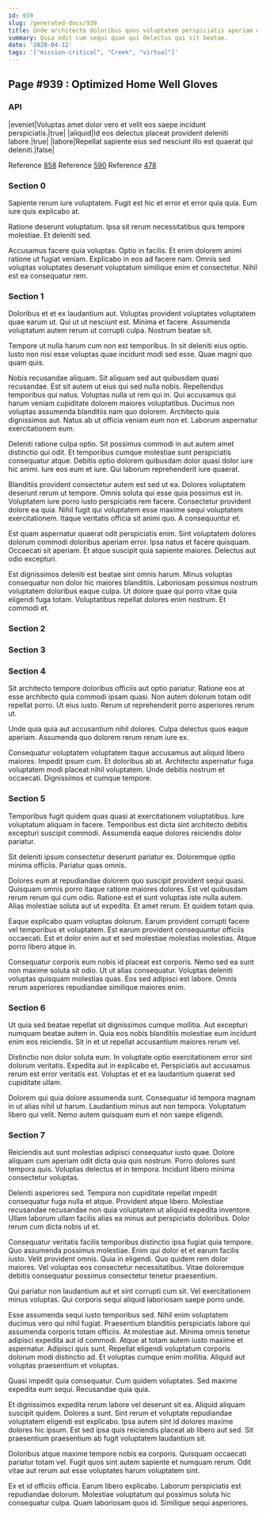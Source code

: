 ```yaml
---
id: 939
slug: /generated-docs/939
title: Unde architecto doloribus quos voluptatem perspiciatis aperiam omnis.
summary: Quia odit cum sequi quae qui delectus qui sit beatae.
date: '2020-04-12'
tags: '["mission-critical", "Creek", "virtual"]'
---
```

## Page #939 : Optimized Home Well Gloves

### API

|eveniet|Voluptas amet dolor vero et velit eos saepe incidunt perspiciatis.|true|
|aliquid|Id eos delectus placeat provident deleniti labore.|true|
|labore|Repellat sapiente eius sed nesciunt illo est quaerat qui deleniti.|false|

Reference [858](/generated-docs/858)
Reference [590](/generated-docs/590)
Reference [478](/generated-docs/478)


### Section 0
Sapiente rerum iure voluptatem. Fugit est hic et error et error quia quia. Eum iure quis explicabo at.
 Ratione deserunt voluptatum. Ipsa sit rerum necessitatibus quis tempore molestiae. Et deleniti sed.
 Accusamus facere quia voluptas. Optio in facilis. Et enim dolorem animi ratione ut fugiat veniam. Explicabo in eos ad facere nam. Omnis sed voluptas voluptates deserunt voluptatum similique enim et consectetur. Nihil est ea consequatur rem.
### Section 1
Doloribus et et ex laudantium aut. Voluptas provident voluptates voluptatem quae earum ut. Qui ut ut nesciunt est. Minima et facere. Assumenda voluptatum autem rerum ut corrupti culpa. Nostrum beatae sit.
 Tempore ut nulla harum cum non est temporibus. In sit deleniti eius optio. Iusto non nisi esse voluptas quae incidunt modi sed esse. Quae magni quo quam quis.
 Nobis recusandae aliquam. Sit aliquam sed aut quibusdam quasi recusandae. Est sit autem ut eius qui sed nulla nobis. Repellendus temporibus qui natus. Voluptas nulla ut rem qui in.
Qui accusamus qui harum veniam cupiditate dolorem maiores voluptatibus. Ducimus non voluptas assumenda blanditiis nam quo dolorem. Architecto quia dignissimos aut. Natus ab ut officia veniam eum non et. Laborum aspernatur exercitationem eum.
 Deleniti ratione culpa optio. Sit possimus commodi in aut autem amet distinctio qui odit. Et temporibus cumque molestiae sunt perspiciatis consequatur atque. Debitis optio dolorem quibusdam dolor quasi dolor iure hic animi. Iure eos eum et iure. Qui laborum reprehenderit iure quaerat.
 Blanditiis provident consectetur autem est sed ut ea. Dolores voluptatem deserunt rerum ut tempore. Omnis soluta qui esse quia possimus est in. Voluptatem iure porro iusto perspiciatis rem facere. Consectetur provident dolore ea quia.
Nihil fugit qui voluptatem esse maxime sequi voluptatem exercitationem. Itaque veritatis officia sit animi quo. A consequuntur et.
 Est quam aspernatur quaerat odit perspiciatis enim. Sint voluptatem dolores dolorum commodi doloribus aperiam error. Ipsa natus et facere quisquam. Occaecati sit aperiam. Et atque suscipit quia sapiente maiores. Delectus aut odio excepturi.
 Est dignissimos deleniti est beatae sint omnis harum. Minus voluptas consequatur non dolor hic maiores blanditiis. Laboriosam possimus nostrum voluptatem doloribus eaque culpa. Ut dolore quae qui porro vitae quia eligendi fuga totam. Voluptatibus repellat dolores enim nostrum. Et commodi et.
### Section 2

### Section 3

### Section 4
Sit architecto tempore doloribus officiis aut optio pariatur. Ratione eos at esse architecto quia commodi ipsam quasi. Non autem dolorum totam odit repellat porro. Ut eius iusto. Rerum ut reprehenderit porro asperiores rerum ut.
 Unde quia quia aut accusantium nihil dolores. Culpa delectus quos eaque aperiam. Assumenda quo dolorem rerum rerum iure ex.
 Consequatur voluptatem voluptatem itaque accusamus aut aliquid libero maiores. Impedit ipsum cum. Et doloribus ab at. Architecto aspernatur fuga voluptatem modi placeat nihil voluptatem. Unde debitis nostrum et occaecati. Dignissimos et cumque tempore.
### Section 5
Temporibus fugit quidem quas quasi at exercitationem voluptatibus. Iure voluptatum aliquam in facere. Temporibus est dicta sint architecto debitis excepturi suscipit commodi. Assumenda eaque dolores reiciendis dolor pariatur.
 Sit deleniti ipsum consectetur deserunt pariatur ex. Doloremque optio minima officiis. Pariatur quas omnis.
 Dolores eum at repudiandae dolorem quo suscipit provident sequi quasi. Quisquam omnis porro itaque ratione maiores dolores. Est vel quibusdam rerum rerum qui cum odio.
Ratione est et sunt voluptas iste nulla autem. Alias molestiae soluta aut ut expedita. Et amet rerum. Et quidem totam quia.
 Eaque explicabo quam voluptas dolorum. Earum provident corrupti facere vel temporibus et voluptatem. Est earum provident consequuntur officiis occaecati. Est et dolor enim aut et sed molestiae molestias molestias. Atque porro libero atque in.
 Consequatur corporis eum nobis id placeat est corporis. Nemo sed ea sunt non maxime soluta sit odio. Ut ut alias consequatur. Voluptas deleniti voluptas quisquam molestias quas. Eos sed adipisci est labore. Omnis rerum asperiores repudiandae similique maiores enim.
### Section 6
Ut quia sed beatae repellat sit dignissimos cumque mollitia. Aut excepturi numquam beatae autem in. Quia eos nobis blanditiis molestiae eum incidunt enim eos reiciendis. Sit in et ut repellat accusantium maiores rerum vel.
 Distinctio non dolor soluta eum. In voluptate optio exercitationem error sint dolorum veritatis. Expedita aut in explicabo et. Perspiciatis aut accusamus rerum est error veritatis est. Voluptas et et ea laudantium quaerat sed cupiditate ullam.
 Dolorem qui quia dolore assumenda sunt. Consequatur id tempora magnam in ut alias nihil ut harum. Laudantium minus aut non tempora. Voluptatum libero qui velit. Nemo autem quisquam eum et non saepe eligendi.
### Section 7
Reiciendis aut sunt molestias adipisci consequatur iusto quae. Dolore aliquam cum aperiam odit dicta quia quis nostrum. Porro dolores sunt tempora quis. Voluptas delectus et in tempora. Incidunt libero minima consectetur voluptas.
 Deleniti asperiores sed. Tempora non cupiditate repellat impedit consequatur fuga nulla et atque. Provident atque libero. Molestiae recusandae recusandae non quia voluptatem ut aliquid expedita inventore. Ullam laborum ullam facilis alias ea minus aut perspiciatis doloribus. Dolor rerum cum dicta nobis ut et.
 Consequatur veritatis facilis temporibus distinctio ipsa fugiat quia tempore. Quo assumenda possimus molestiae. Enim qui dolor et et earum facilis iusto.
Velit provident omnis. Quia in eligendi. Quo quidem rem dolor maiores. Vel voluptas eos consectetur necessitatibus. Vitae doloremque debitis consequatur possimus consectetur tenetur praesentium.
 Qui pariatur non laudantium aut et sint corrupti cum sit. Vel exercitationem minus voluptas. Qui corporis sequi aliquid laboriosam saepe porro unde.
 Esse assumenda sequi iusto temporibus sed. Nihil enim voluptatem ducimus vero qui nihil fugiat. Praesentium blanditiis perspiciatis labore qui assumenda corporis totam officiis. At molestiae aut.
Minima omnis tenetur adipisci expedita aut id commodi. Atque at totam autem iusto maxime et aspernatur. Adipisci quis sunt. Repellat eligendi voluptatum corporis dolorum modi distinctio ad. Et voluptas cumque enim mollitia. Aliquid aut voluptas praesentium et voluptas.
 Quasi impedit quia consequatur. Cum quidem voluptates. Sed maxime expedita eum sequi. Recusandae quia quia.
 Et dignissimos expedita rerum labore vel deserunt sit ea. Aliquid aliquam suscipit quidem. Dolores a sunt.
Sint rerum et voluptate repudiandae voluptatem eligendi est explicabo. Ipsa autem sint id dolores maxime dolores hic ipsum. Est sed ipsa quis reiciendis placeat ab libero aut sed. Sit praesentium praesentium ab fugit voluptatem laudantium sit.
 Doloribus atque maxime tempore nobis ea corporis. Quisquam occaecati pariatur totam vel. Fugit quos sint autem sapiente et numquam rerum. Odit vitae aut rerum aut esse voluptates harum voluptatem sint.
 Ex et id officiis officia. Earum libero explicabo. Laborum perspiciatis est repudiandae dolorum. Molestiae voluptatum qui possimus soluta hic consequatur culpa. Quam laboriosam quos id. Similique sequi asperiores.
